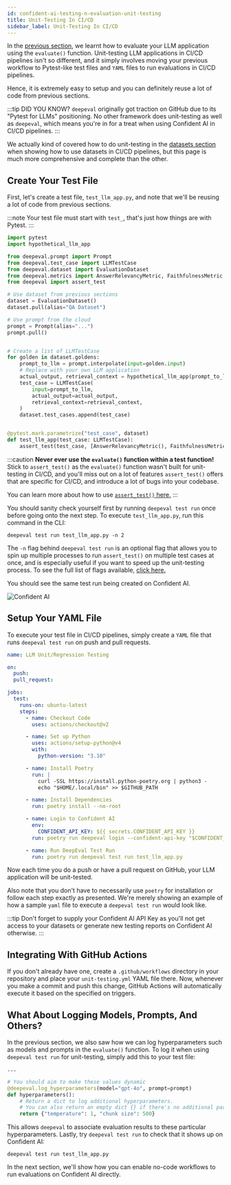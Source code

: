 ```yaml
---
id: confident-ai-testing-n-evaluation-unit-testing
title: Unit-Testing In CI/CD
sidebar_label: Unit-Testing In CI/CD
---
```


<head>
  <link
    rel="canonical"
    href="https://deepeval.com/confident-ai/confident-ai-testing-n-evaluation-unit-testing"
  />
</head>

In the [previous section](/confident-ai/confident-ai-testing-n-evaluation-test-run), we learnt how to evaluate your LLM application using the `evaluate()` function. Unit-testing LLM applications in CI/CD pipelines isn't so different, and it simply involves moving your previous workflow to Pytest-like test files and `YAML` files to run evaluations in CI/CD pipelines.

Hence, it is extremely easy to setup and you can definitely reuse a lot of code from previous sections.

:::tip DID YOU KNOW?
`deepeval` originally got traction on GitHub due to its "Pytest for LLMs" positioning. No other framework does unit-testing as well as `deepeval`, which means you're in for a treat when using Confident AI in CI/CD pipelines.
:::

We actually kind of covered how to do unit-testing in the [datasets section](/confident-ai/confident-ai-evaluation-dataset-evaluation#in-cicd-pipelines) when showing how to use datasets in CI/CD pipelines, but this page is much more comprehensive and complete than the other.

## Create Your Test File

First, let's create a test file, `test_llm_app.py`, and note that we'll be reusing a lot of code from previous sections.

:::note
Your test file must start with `test_`, that's just how things are with Pytest.
:::

```python title="test_llm_app.py"
import pytest
import hypothetical_llm_app

from deepeval.prompt import Prompt
from deepeval.test_case import LLMTestCase
from deepeval.dataset import EvaluationDataset
from deepeval.metrics import AnswerRelevancyMetric, FaithfulnessMetric
from deepeval import assert_test

# Use dataset from previous sections
dataset = EvaluationDataset()
dataset.pull(alias="QA Dataset")

# Use prompt from the cloud
prompt = Prompt(alias="...")
prompt.pull()


# Create a list of LLMTestCase
for golden in dataset.goldens:
    prompt_to_llm = prompt.interpolate(input=golden.input)
    # Replace with your own LLM application
    actual_output, retrieval_context = hypothetical_llm_app(prompt_to_llm)
    test_case = LLMTestCase(
        input=prompt_to_llm,
        actual_output=actual_output,
        retrieval_context=retrieval_context,
    )
    dataset.test_cases.append(test_case)


@pytest.mark.parametrize("test_case", dataset)
def test_llm_app(test_case: LLMTestCase):
    assert_test(test_case, [AnswerRelevancyMetric(), FaithfulnessMetric()])
```

:::caution
**Never ever use the `evaluate()` function within a test function!** Stick to `assert_test()` as the `evaluate()` function wasn't built for unit-testing in CI/CD, and you'll miss out on a lot of features `assert_test()` offers that are specific for CI/CD, and introduce a lot of bugs into your codebase.

You can learn more about how to use [`assert_test()` here.](/docs/evaluation-introduction#evaluating-with-pytest)
:::

You should sanity check yourself first by running `deepeval test run` once before going onto the next step. To execute `test_llm_app.py`, run this command in the CLI:

```console
deepeval test run test_llm_app.py -n 2
```

The `-n` flag behind `deepeval test run` is an optional flag that allows you to spin up multiple processes to run `assert_test()` on multiple test cases at once, and is especially useful if you want to speed up the unit-testing process. To see the full list of flags available, [click here.](/docs/evaluation-introduction#parallelization)

You should see the same test run being created on Confident AI.

<img
  src="https://deepeval-docs.s3.us-east-1.amazonaws.com/confident-quickstart-test-cases.png"
  alt="Confident AI"
/>

## Setup Your YAML File

To execute your test file in CI/CD pipelines, simply create a `YAML` file that runs `deepeval test run` on push and pull requests.

```yaml title=".github/workflows/unit-testing.yml"
name: LLM Unit/Regression Testing

on:
  push:
  pull_request:

jobs:
  test:
    runs-on: ubuntu-latest
    steps:
      - name: Checkout Code
        uses: actions/checkout@v2

      - name: Set up Python
        uses: actions/setup-python@v4
        with:
          python-version: "3.10"

      - name: Install Poetry
        run: |
          curl -SSL https://install.python-poetry.org | python3 -
          echo "$HOME/.local/bin" >> $GITHUB_PATH

      - name: Install Dependencies
        run: poetry install --no-root

      - name: Login to Confident AI
        env:
          CONFIDENT_API_KEY: ${{ secrets.CONFIDENT_API_KEY }}
        run: poetry run deepeval login --confident-api-key "$CONFIDENT_API_KEY"

      - name: Run DeepEval Test Run
        run: poetry run deepeval test run test_llm_app.py
```

Now each time you do a push or have a pull request on GitHub, your LLM application will be unit-tested.

Also note that you don't have to necessarily use `poetry` for installation or follow each step exactly as presented. We're merely showing an example of how a sample `yaml` file to execute a `deepeval test run` would look like.

:::tip
Don't forget to supply your Confident AI API Key as you'll not get access to your datasets or generate new testing reports on Confident AI otherwise.
:::

## Integrating With GitHub Actions

If you don't already have one, create a `.github/workflows` directory in your repository and place your `unit-testing.yml` YAML file there. Now, whenever you make a commit and push this change, GitHub Actions will automatically execute it based on the specified on triggers.

## What About Logging Models, Prompts, And Others?

In the previous section, we also saw how we can log hyperparameters such as models and prompts in the `evaluate()` function. To log it when using `deepeval test run` for unit-testing, simply add this to your test file:

```python title="test_llm_app.py"
...

# You should aim to make these values dynamic
@deepeval.log_hyperparameters(model="gpt-4o", prompt=prompt)
def hyperparameters():
    # Return a dict to log additional hyperparameters.
    # You can also return an empty dict {} if there's no additional parameters to log
    return {"temperature": 1, "chunk size": 500}
```

This allows `deepeval` to associate evaluation results to these particular hyperparameters. Lastly, try `deepeval test run` to check that it shows up on Confident AI:

```console
deepeval test run test_llm_app.py
```

In the next section, we'll show how you can enable no-code workflows to run evaluations on Confident AI directly.
